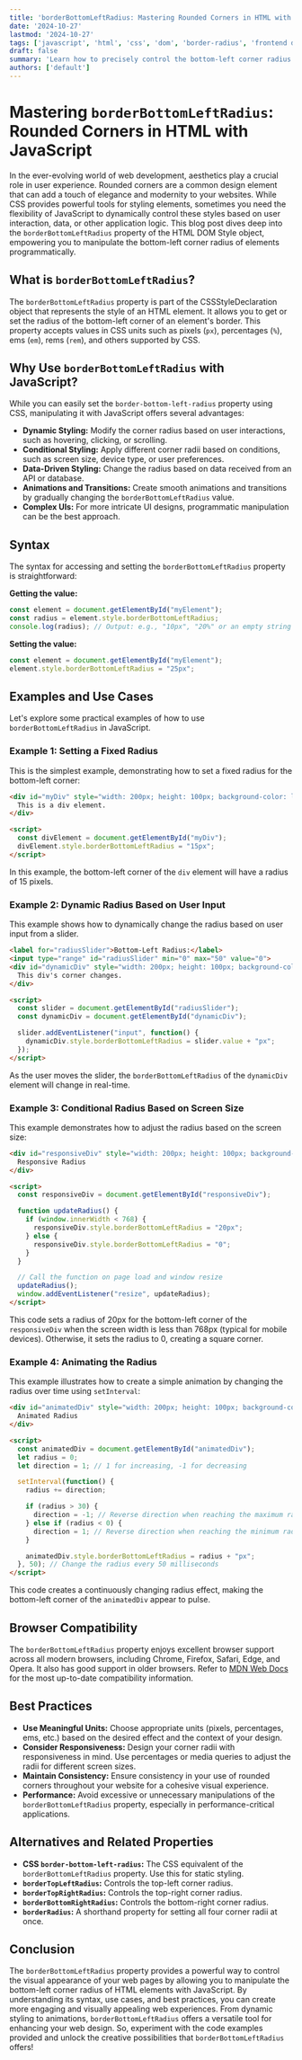 ```yaml
---
title: 'borderBottomLeftRadius: Mastering Rounded Corners in HTML with JavaScript'
date: '2024-10-27'
lastmod: '2024-10-27'
tags: ['javascript', 'html', 'css', 'dom', 'border-radius', 'frontend development', 'styling', 'web development']
draft: false
summary: 'Learn how to precisely control the bottom-left corner radius of HTML elements using the borderBottomLeftRadius property in JavaScript. Explore examples and use cases for creating visually appealing and modern web designs.'
authors: ['default']
---
```


# Mastering `borderBottomLeftRadius`: Rounded Corners in HTML with JavaScript

In the ever-evolving world of web development, aesthetics play a crucial role in user experience. Rounded corners are a common design element that can add a touch of elegance and modernity to your websites.  While CSS provides powerful tools for styling elements, sometimes you need the flexibility of JavaScript to dynamically control these styles based on user interaction, data, or other application logic. This blog post dives deep into the `borderBottomLeftRadius` property of the HTML DOM Style object, empowering you to manipulate the bottom-left corner radius of elements programmatically.

## What is `borderBottomLeftRadius`?

The `borderBottomLeftRadius` property is part of the CSSStyleDeclaration object that represents the style of an HTML element. It allows you to get or set the radius of the bottom-left corner of an element's border. This property accepts values in CSS units such as pixels (`px`), percentages (`%`), ems (`em`), rems (`rem`), and others supported by CSS.

## Why Use `borderBottomLeftRadius` with JavaScript?

While you can easily set the `border-bottom-left-radius` property using CSS, manipulating it with JavaScript offers several advantages:

*   **Dynamic Styling:**  Modify the corner radius based on user interactions, such as hovering, clicking, or scrolling.
*   **Conditional Styling:**  Apply different corner radii based on conditions, such as screen size, device type, or user preferences.
*   **Data-Driven Styling:**  Change the radius based on data received from an API or database.
*   **Animations and Transitions:**  Create smooth animations and transitions by gradually changing the `borderBottomLeftRadius` value.
*   **Complex UIs:** For more intricate UI designs, programmatic manipulation can be the best approach.

## Syntax

The syntax for accessing and setting the `borderBottomLeftRadius` property is straightforward:

**Getting the value:**

```javascript
const element = document.getElementById("myElement");
const radius = element.style.borderBottomLeftRadius;
console.log(radius); // Output: e.g., "10px", "20%" or an empty string if not set
```

**Setting the value:**

```javascript
const element = document.getElementById("myElement");
element.style.borderBottomLeftRadius = "25px";
```

## Examples and Use Cases

Let's explore some practical examples of how to use `borderBottomLeftRadius` in JavaScript.

### Example 1: Setting a Fixed Radius

This is the simplest example, demonstrating how to set a fixed radius for the bottom-left corner:

```html
<div id="myDiv" style="width: 200px; height: 100px; background-color: lightblue; border: 1px solid black;">
  This is a div element.
</div>

<script>
  const divElement = document.getElementById("myDiv");
  divElement.style.borderBottomLeftRadius = "15px";
</script>
```

In this example, the bottom-left corner of the `div` element will have a radius of 15 pixels.

### Example 2: Dynamic Radius Based on User Input

This example shows how to dynamically change the radius based on user input from a slider.

```html
<label for="radiusSlider">Bottom-Left Radius:</label>
<input type="range" id="radiusSlider" min="0" max="50" value="0">
<div id="dynamicDiv" style="width: 200px; height: 100px; background-color: lightcoral; border: 1px solid black;">
  This div's corner changes.
</div>

<script>
  const slider = document.getElementById("radiusSlider");
  const dynamicDiv = document.getElementById("dynamicDiv");

  slider.addEventListener("input", function() {
    dynamicDiv.style.borderBottomLeftRadius = slider.value + "px";
  });
</script>
```

As the user moves the slider, the `borderBottomLeftRadius` of the `dynamicDiv` element will change in real-time.

### Example 3: Conditional Radius Based on Screen Size

This example demonstrates how to adjust the radius based on the screen size:

```html
<div id="responsiveDiv" style="width: 200px; height: 100px; background-color: lightgreen; border: 1px solid black;">
  Responsive Radius
</div>

<script>
  const responsiveDiv = document.getElementById("responsiveDiv");

  function updateRadius() {
    if (window.innerWidth < 768) {
      responsiveDiv.style.borderBottomLeftRadius = "20px";
    } else {
      responsiveDiv.style.borderBottomLeftRadius = "0";
    }
  }

  // Call the function on page load and window resize
  updateRadius();
  window.addEventListener("resize", updateRadius);
</script>
```

This code sets a radius of 20px for the bottom-left corner of the `responsiveDiv` when the screen width is less than 768px (typical for mobile devices). Otherwise, it sets the radius to 0, creating a square corner.

### Example 4: Animating the Radius

This example illustrates how to create a simple animation by changing the radius over time using `setInterval`:

```html
<div id="animatedDiv" style="width: 200px; height: 100px; background-color: lightsalmon; border: 1px solid black;">
  Animated Radius
</div>

<script>
  const animatedDiv = document.getElementById("animatedDiv");
  let radius = 0;
  let direction = 1; // 1 for increasing, -1 for decreasing

  setInterval(function() {
    radius += direction;

    if (radius > 30) {
      direction = -1; // Reverse direction when reaching the maximum radius
    } else if (radius < 0) {
      direction = 1; // Reverse direction when reaching the minimum radius
    }

    animatedDiv.style.borderBottomLeftRadius = radius + "px";
  }, 50); // Change the radius every 50 milliseconds
</script>
```

This code creates a continuously changing radius effect, making the bottom-left corner of the `animatedDiv` appear to pulse.

## Browser Compatibility

The `borderBottomLeftRadius` property enjoys excellent browser support across all modern browsers, including Chrome, Firefox, Safari, Edge, and Opera. It also has good support in older browsers.  Refer to [MDN Web Docs](https://developer.mozilla.org/en-US/docs/Web/CSS/border-bottom-left-radius) for the most up-to-date compatibility information.

## Best Practices

*   **Use Meaningful Units:** Choose appropriate units (pixels, percentages, ems, etc.) based on the desired effect and the context of your design.
*   **Consider Responsiveness:**  Design your corner radii with responsiveness in mind. Use percentages or media queries to adjust the radii for different screen sizes.
*   **Maintain Consistency:** Ensure consistency in your use of rounded corners throughout your website for a cohesive visual experience.
*   **Performance:** Avoid excessive or unnecessary manipulations of the `borderBottomLeftRadius` property, especially in performance-critical applications.

## Alternatives and Related Properties

*   **CSS `border-bottom-left-radius`:** The CSS equivalent of the `borderBottomLeftRadius` property.  Use this for static styling.
*   **`borderTopLeftRadius`:** Controls the top-left corner radius.
*   **`borderTopRightRadius`:** Controls the top-right corner radius.
*   **`borderBottomRightRadius`:** Controls the bottom-right corner radius.
*   **`borderRadius`:**  A shorthand property for setting all four corner radii at once.

## Conclusion

The `borderBottomLeftRadius` property provides a powerful way to control the visual appearance of your web pages by allowing you to manipulate the bottom-left corner radius of HTML elements with JavaScript. By understanding its syntax, use cases, and best practices, you can create more engaging and visually appealing web experiences. From dynamic styling to animations, `borderBottomLeftRadius` offers a versatile tool for enhancing your web design. So, experiment with the code examples provided and unlock the creative possibilities that `borderBottomLeftRadius` offers!